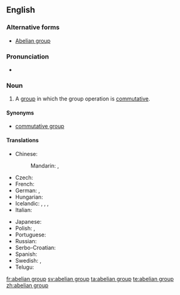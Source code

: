 ==English==

{{wikipedia}}

===Alternative forms===
* [[Abelian group]]

===Pronunciation===
* {{a|US}} {{IPA|/əˈbi.li.ən ɡɹup/|/əˈbil.jən ɡɹup/}}

===Noun===
{{en-noun|head=[[abelian]] [[group]]}}

# {{context|algebra|lang=en}} A [[group]] in which the group operation is [[commutative]].

====Synonyms====
* [[commutative group]]

====Translations====
{{trans-top|a group in which the group operation is commutative}}
* Chinese:
*: Mandarin: {{t+|cmn|阿貝爾群|sc=Hani}}, {{t|cmn|阿贝尔群|tr=Ābèi'ěr qún|sc=Hani}}
* Czech: {{t|cs|abelovská grupa|f}}
* French: {{t+|fr|groupe abélien|m}}
* German: {{t|de|abelsche Gruppe|f}}, {{t|de|kommutative Gruppe|f}}
* Hungarian: {{t|hu|Abel-csoport}}
* Icelandic: {{t|is|Abel-grúpa|f}}, {{t|is|víxlgrúpa|f}}, {{t|is|abelsk grúpa|f}}, {{t|is|víxlin grúpa|f}}
* Italian: {{t|it|gruppo abeliano|m}}
{{trans-mid}}
* Japanese: {{t|ja|アーベル群|tr=Āberu-gun|sc=Jpan}}
* Polish: {{t|pl|grupa przemienna|f}}, {{t|pl|grupa abelowa|f}}
* Portuguese: {{t|pt|grupo abeliano|m}}
* Russian: {{t+|ru|а́белева гру́ппа|f|sc=Cyrl}}
* Serbo-Croatian: {{t|sh|Abelova grupa|f}}
* Spanish: {{t|es|grupo abeliano|m}}
* Swedish: {{t|sv|abelsk grupp|c}}, {{t|sv|kommutativ grupp|c}}
* Telugu: {{t|te|ఎబిలియన్ సమూహం}}
{{trans-bottom}}

[[fr:abelian group]]
[[sv:abelian group]]
[[ta:abelian group]]
[[te:abelian group]]
[[zh:abelian group]]